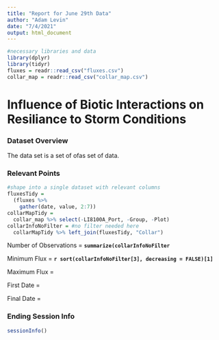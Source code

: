 ```yaml
---
title: "Report for June 29th Data"
author: "Adam Levin"
date: "7/4/2021"
output: html_document
---
```


```r
#necessary libraries and data
library(dplyr)
library(tidyr)
fluxes = readr::read_csv("fluxes.csv")
collar_map = readr::read_csv("collar_map.csv")
```

# **Influence of Biotic Interactions on Resiliance to Storm Conditions**

### **Dataset Overview**   
The data set is a set of ofas set of data.

### **Relevant Points**
```R
#shape into a single dataset with relevant columns
fluxesTidy = 
  (fluxes %>% 
    gather(date, value, 2:7))
collarMapTidy = 
  collar_map %>% select(-LI8100A_Port, -Group, -Plot)
collarInfoNoFilter = #no filter needed here
  collarMapTidy %>% left_join(fluxesTidy, "Collar")
```

Number of Observations = **`summarize(collarInfoNoFilter`**

Minimum Flux = **`r sort(collarInfoNoFilter[3], decreasing = FALSE)[1]`**

Maximum Flux =  

First Date = 

Final Date = 

### **Ending Session Info**
```r
sessionInfo()
```

